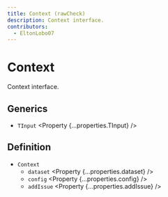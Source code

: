 ```yaml
---
title: Context (rawCheck)
description: Context interface.
contributors:
  - EltonLobo07
---
```



# Context

Context interface.

## Generics

- `TInput` <Property {...properties.TInput} />

## Definition

- `Context`
  - `dataset` <Property {...properties.dataset} />
  - `config` <Property {...properties.config} />
  - `addIssue` <Property {...properties.addIssue} />
